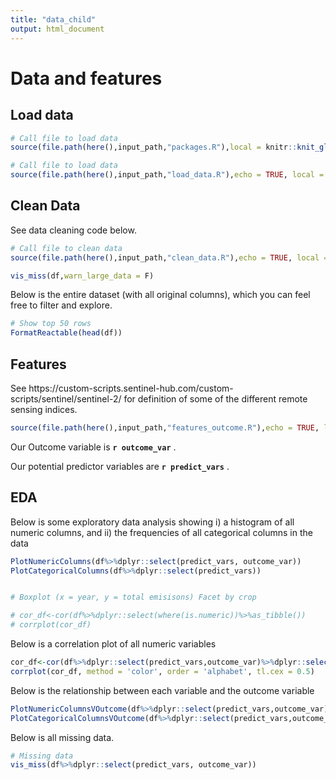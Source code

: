 ```yaml
---
title: "data_child"
output: html_document
---
```



# Data and features {.tabset}



## Load data
```r
# Call file to load data
source(file.path(here(),input_path,"packages.R"),local = knitr::knit_global())

```


```r
# Call file to load data
source(file.path(here(),input_path,"load_data.R"),echo = TRUE, local = knitr::knit_global())


```

## Clean Data

See data cleaning code below.

```r

# Call file to clean data
source(file.path(here(),input_path,"clean_data.R"),echo = TRUE, local = knitr::knit_global(), max.deparse.length=1e3)

vis_miss(df,warn_large_data = F)

```

Below is the entire dataset (with all original columns), which you can feel free to filter and explore.

```r
# Show top 50 rows
FormatReactable(head(df))
```

## Features

See https://custom-scripts.sentinel-hub.com/custom-scripts/sentinel/sentinel-2/ for definition of some of the different remote sensing indices. 

```r
source(file.path(here(),input_path,"features_outcome.R"),echo = TRUE, local = knitr::knit_global())


```

Our Outcome variable is **`r outcome_var`** .

Our potential predictor variables are **`r predict_vars`** .

## EDA

Below is some exploratory data analysis showing i) a histogram of all numeric columns, and ii) the frequencies of all categorical columns in the data

```r

PlotNumericColumns(df%>%dplyr::select(predict_vars, outcome_var))
PlotCategoricalColumns(df%>%dplyr::select(predict_vars))


# Boxplot (x = year, y = total emisisons) Facet by crop

# cor_df<-cor(df%>%dplyr::select(where(is.numeric))%>%as_tibble())
# corrplot(cor_df)

```

Below is a correlation plot of all numeric variables
```r

cor_df<-cor(df%>%dplyr::select(predict_vars,outcome_var)%>%dplyr::select(where(is.numeric))%>%as_tibble())
corrplot(cor_df, method = 'color', order = 'alphabet', tl.cex = 0.5)

```


Below is the relationship between each variable and the outcome variable
```r

PlotNumericColumnsVOutcome(df%>%dplyr::select(predict_vars,outcome_var), outcome_var)
PlotCategoricalColumnsVOutcome(df%>%dplyr::select(predict_vars,outcome_var), outcome_var)


```

Below is all missing data.

```r
# Missing data
vis_miss(df%>%dplyr::select(predict_vars, outcome_var))

```